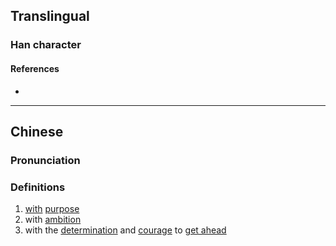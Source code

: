 {{character info/new}}
==Translingual==

===Han character===
{{Han char|rn=19|rad=力|as=04|sn=6|four=|canj=ONKS|ids=⿰气力}}

====References====
* {{Han ref|kx=0146.200|hdz=10367.070|uh=3515|ud=13589}}

----

==Chinese==
{{zh-forms}}

===Pronunciation===
{{zh-pron
|m=jí,yì
|m-s=
|dg=
|c=gaat1,kaau1
|c-t=
|g=
|h=pfs=
|j=
|mb=
|md=
|mn=
|mn-t=
|w=
|x=
|mc=y
|oc=y
|cat=adv
}}

===Definitions===
{{zh-hanzi}}

# [[with]] [[purpose]]
# with [[ambition]]
# with the [[determination]] and [[courage]] to [[get ahead]]

{{zh-attn-split}}